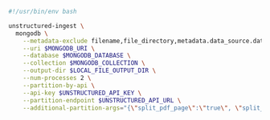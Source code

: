 ```bash CLI
#!/usr/bin/env bash

unstructured-ingest \
  mongodb \
    --metadata-exclude filename,file_directory,metadata.data_source.date_processed \
    --uri $MONGODB_URI \
    --database $MONGODB_DATABASE \
    --collection $MONGODB_COLLECTION \
    --output-dir $LOCAL_FILE_OUTPUT_DIR \
    --num-processes 2 \
    --partition-by-api \
    --api-key $UNSTRUCTURED_API_KEY \
    --partition-endpoint $UNSTRUCTURED_API_URL \
    --additional-partition-args="{\"split_pdf_page\":\"true\", \"split_pdf_allow_failed\":\"true\", \"split_pdf_concurrency_level\": 15}" \
```
